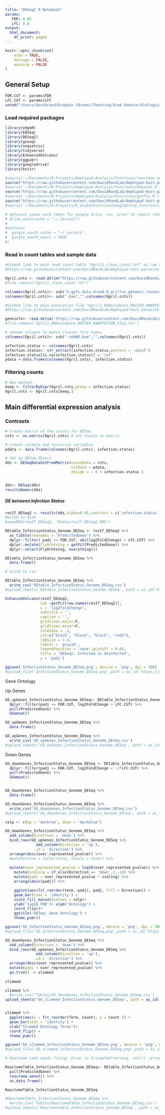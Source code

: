 ```yaml
---
title: "DESeq2 R Notebook"
params:
   FDR: 0.05
   LFC: 0.6
output:
  html_document:
    df_print: paged
---
```


```r
knitr::opts_chunk$set(
	echo = TRUE,
	message = FALSE,
	warning = FALSE
)
```


## General Setup 
```r
FDR.CUT <- params$FDR
LFC.CUT <- params$LFC
setwd("/Users/davidrand/Dropbox (Brown)/Teaching/Grad Seminar/Ecological and Evolutionary Genomics 2019/Amphipod paper/DESeq2_2023_redo/")

```

### Load required packages 

```r
library(edgeR)  
library(EBSeq)
library(DESeq2)
library(goseq)
library(seqsetvis)
library(tidyverse)
library(EnhancedVolcano)
library(ggpubr)
library(googledrive)
library(knitr)

#source('~/Documents/R-Projects/Amphipod-Analysis/Functions/reactome.amnat.R')
source("https://raw.githubusercontent.com/DavidRandLab/Amphipod-host-parasite-genomics/main/Functions/reactome.amnat.R")
#source('~/Documents/R-Projects/Amphipod-Analysis/Functions/GOamnat.R')
source("https://raw.githubusercontent.com/DavidRandLab/Amphipod-host-parasite-genomics/main/Functions/GOamnat.R")
#source('~/Documents/R-Projects/Amphipod-Analysis/Functions/getFly.R')
source("https://raw.githubusercontent.com/DavidRandLab/Amphipod-host-parasite-genomics/main/Functions/getFly.R")
#source('~/Documents/R-Projects/R_GlobalFunction/GoogleDrive_Functions.R')

# optional saves auth token for google drive, run  prior to report render if you want to download files during report render, otherwise comment out drive downloads (will get error if files aren't already present in working directory) 
# drive_auth(cache = "~/.secrets")
# 
#options(
#  gargle_oauth_cache = "~/.secrets",
#  gargle_oauth_email = TRUE
#)

```

### Read in count tables and sample data 

```r
#GitHub link to main read count table "Ogril1_clean_count.txt" as raw text file:
#https://raw.githubusercontent.com/DavidRandLab/Amphipod-host-parasite-genomics/main/Ogril1_clean_count.txt

Ogril.cnts <- read.delim("https://raw.githubusercontent.com/DavidRandLab/Amphipod-host-parasite-genomics/main/Ogril1_clean_count.txt", stringsAsFactors=FALSE)
#file.remove("Ogril1_clean_count.txt")

colnames(Ogril.cnts)<- sub("X.gpfs.data.drand.O_grillus_genomic_resources.Bam_files_Ogril1_clean.","",colnames(Ogril.cnts))
colnames(Ogril.cnts)<- sub(".bam","",colnames(Ogril.cnts))

#GitHub link to main annotation file "Ogril1_RNAevidence_MASTER_ANNOTATION_FILE.txt as raw text file:
#https://raw.githubusercontent.com/DavidRandLab/Amphipod-host-parasite-genomics/main/Ogril1_RNAevidence_MASTER_ANNOTATION_FILE.txt

geneinfo<- read.delim('https://raw.githubusercontent.com/DavidRandLab/Amphipod-host-parasite-genomics/main/Ogril1_RNAevidence_MASTER_ANNOTATION_FILE.txt', stringsAsFactors=FALSE)
#file.remove('Ogril1_RNAevidence_MASTER_ANNOTATION_FILE.txt')

# rename columns to match cluster file names 
colnames(Ogril.cnts)<- sub(".noHWD.bam","",colnames(Ogril.cnts))

infection.status <- colnames(Ogril.cnts)
infection.status<- str_extract(infection.status,pattern = 'uninf')
infection.status[is.na(infection.status)] = 'inf'
pdata = data.frame(colnames(Ogril.cnts), infection.status)
```

### Filtering counts 

```r
# New method, 
keep <- filterByExpr(Ogril.cnts,group = infection.status)
Ogril.cnts <- Ogril.cnts[keep,] 

```

## Main differential expression analysis

### Contrasts

```r
# Create matrix of the counts for DESeq
cnts <- as.matrix(Ogril.cnts) # set counts as matrix

# create coldata and factorize variables
pdata <- data.frame(colnames(Ogril.cnts), infection.status)

# Set up DESeq Object
dds <- DESeqDataSetFromMatrix(countData = cnts,
                              colData = pdata,
                              design = ~ 0 + infection.status )


dds<- DESeq(dds) 
resultsNames(dds)
```



##### DE between Infection Status 
```r
resIf_DESeq2 <- results(dds,alpha=0.05,contrast = c('infection.status', 'inf', 'uninf'))  # specifiy contrasts manually
#write to disk
#saveRDS(resIf_DESeq2, 'Rdata/resIf_DESeq2.RDS')

DEtable_InfectionStatus_Genome_DESeq <- resIf_DESeq2 %>%
  as_tibble(rownames = 'PredictedGene') %>%
  dplyr::filter( padj <= FDR.CUT, abs(log2FoldChange) > LFC.CUT) %>%
  dplyr::mutate(FlyOrhtolog = getFLY(PredictedGene)) %>%
  dplyr::select(FlyOrhtolog, everything())

DEtable_InfectionStatus_Genome_DESeq %>%
  data.frame()

# write to csv 

DEtable_InfectionStatus_Genome_DESeq %>%
  write_csv('DEtable_InfectionStatus_Genome_DESeq.csv')
#upload_sheets('DEtable_InfectionStatus_Genome_DESeq', path = as_id('https://drive.google.com/open?id=1l-FTWGEgtXl8B7MD6V-iQZTrQhqmoqde'))

```


```r


EnhancedVolcano(resIf_DESeq2,
                lab =getFLY(row.names(resIf_DESeq2)),
                x = 'log2FoldChange',
                subtitle = '',
                caption = '',
                gridlines.major=F,
                gridlines.minor=F,
                colAlpha = .3,
                col=c("black", "black", "black", "red3"),
                labSize = 1.5,
                labCol = 'grey10',
                legendPosition = 'none',pCutoff = 0.05,
                title = 'DESeq2: Infected vs Uninfected',
                y = 'padj')

ggsave('InfectionStatus_Genome_DESeq.png', device = 'png', dpi = 300)
#upload_file('InfectionStatus_Genome_DESeq.png',path = as_id('https://drive.google.com/open?id=1qKn5sLGuNPvw0EhRQZVN-rAEwhiEHsAG'))
```

Gene Ontology

Up Genes
```r

GO_upGenes_InfectionStatus_Genome_DESeq<- DEtable_InfectionStatus_Genome_DESeq %>%
  dplyr::filter(padj <= FDR.CUT, log2FoldChange > LFC.CUT) %>%
  pull(PredictedGene) %>%
  GOamnat()

GO_upGenes_InfectionStatus_Genome_DESeq %>%
  data.frame()

GO_upGenes_InfectionStatus_Genome_DESeq %>%
  write_csv('GO_upGenes_InfectionStatus_Genome_DESeq.csv')
#upload_sheets('GO_upGenes_InfectionStatus_Genome_DESeq', path = as_id('https://drive.google.com/open?id=1l-FTWGEgtXl8B7MD6V-iQZTrQhqmoqde'))

```
Down Genes

```r

GO_downGenes_InfectionStatus_Genome_DESeq <- DEtable_InfectionStatus_Genome_DESeq %>%
  dplyr::filter(padj <= FDR.CUT, log2FoldChange < -1*LFC.CUT) %>%
  pull(PredictedGene) %>%
  GOamnat()


GO_downGenes_InfectionStatus_Genome_DESeq %>%
  data.frame()

GO_downGenes_InfectionStatus_Genome_DESeq %>%
  write_csv('GO_downGenes_InfectionStatus_Genome_DESeq.csv')
#upload_sheets('GO_downGenes_InfectionStatus_Genome_DESeq', path = as_id('https://drive.google.com/open?id=1l-FTWGEgtXl8B7MD6V-iQZTrQhqmoqde'))
```

```r
colp <- c(up = 'darkred', down = 'darkblue')

GO_downGenes_InfectionStatus_Genome_DESeq %>%
  add_column(Direction = 'down') %>%
  bind_rows(GO_upGenes_InfectionStatus_Genome_DESeq %>%
              add_column(Direction = 'up'),
             .id = 'direction') %>%
  arrange(desc(over_represented_pvalue)) %>% 
  #mutate(term = factor(term, levels = term)) %>%
  
  mutate(over_represented_pvalue = log10(over_represented_pvalue)) %>%
    mutate(scaling = if_else(Direction == 'down',1,-1)) %>%
    mutate(padj = over_represented_pvalue * scaling) %>%
    arrange(desc(padj)) %>%

    ggplot(aes(fct_reorder(term, padj), padj, fill = Direction)) +
    geom_bar(stat = 'identity') +
    scale_fill_manual(values = colp)+
    ylab('log10 FDR')+ xlab('Ontology') +
    coord_flip()+
    ggtitle('DESeq: Gene Ontology') +
    theme_pubr()

ggsave('GO_InfectionStatus_Genome_DESeq.png', device = 'png', dpi = 300)
#upload_file('GO_InfectionStatus_Genome_DESeq.png',path = as_id('https://drive.google.com/open?id=1qKn5sLGuNPvw0EhRQZVN-rAEwhiEHsAG'))
```

```r
GO_downGenes_InfectionStatus_Genome_DESeq %>%
  add_column(Direction = 'down') %>%
  bind_rows(GO_upGenes_InfectionStatus_Genome_DESeq %>%
              add_column(Direction = 'up'),
             .id = 'direction') %>%
  arrange(desc(over_represented_pvalue)) %>%
  mutate(padj = over_represented_pvalue) %>%
  go.trim() -> slimmed
 
slimmed

slimmed %>%
  #write_csv('Tables/GO_downGenes_InfectionStatus_Genome_DESeq.csv')
upload_sheets('GO_slimmed_InfectionStatus_Genome_DESeq', path = as_id('https://drive.google.com/open?id=1l-FTWGEgtXl8B7MD6V-iQZTrQhqmoqde'))


slimmed %>%
  ggplot(aes(x = fct_reorder(Term, Count), y = Count )) +
  geom_bar(stat = 'identity') +
  xlab("Slimmed Ontology Terms")+
  coord_flip() +
  theme_pubr()

ggsave('GO_slimmed_InfectionStatus_Genome_DESeq.png', device = 'png', dpi = 300)
#upload_file('GO_slimmed_InfectionStatus_Genome_DESeq.png',path = as_id('https://drive.google.com/open?id=1qKn5sLGuNPvw0EhRQZVN-rAEwhiEHsAG'))
```


```r
# Reactome code needs fixing: Error in h(simpleError(msg, call)) :error in evaluating the argument 'x' in selecting a method for function 'as.data.frame': could not find function "enrichPathway"

ReactomeTable_InfectionStatus_Genome_DESeq<- DEtable_InfectionStatus_Genome_DESeq %>%
  pull(PredictedGene) %>%
  reactome.amnat() %>%
  as.data.frame()

ReactomeTable_InfectionStatus_Genome_DESeq

#ReactomeTable_InfectionStatus_Genome_DESeq %>%
  #write_csv('Tables/ReactomeTable_InfectionStatus_Genome_DESeq.csv')
#upload_sheets('ReactomeTable_InfectionStatus_Genome_DESeq', path = as_id('https://drive.google.com/open?id=1l-FTWGEgtXl8B7MD6V-iQZTrQhqmoqde'))
```

